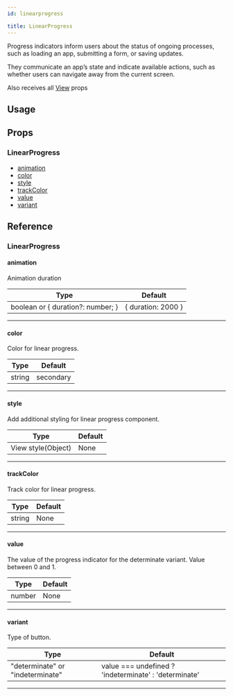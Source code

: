 ```yaml
---
id: linearprogress

title: LinearProgress
---
```






Progress indicators inform users about the status of ongoing processes, such as loading an app, submitting a form, or saving updates.

They communicate an app’s state and indicate available actions, such as whether users can navigate away from the current screen.

Also receives all [View](https://reactnative.dev/docs/view#props) props

## Usage

<Snack />

## Props

### LinearProgress

- [animation](#animation)
- [color](#color)
- [style](#style)
- [trackColor](#trackcolor)
- [value](#value)
- [variant](#variant)

## Reference

### LinearProgress

#### animation

Animation duration

| Type                              | Default            |
| --------------------------------- | ------------------ |
| boolean or { duration?: number; } | { duration: 2000 } |

---

#### color

Color for linear progress.

| Type   | Default   |
| ------ | --------- |
| string | secondary |

---

#### style

Add additional styling for linear progress component.

| Type               | Default |
| ------------------ | ------- |
| View style(Object) | None    |

---

#### trackColor

Track color for linear progress.

| Type   | Default |
| ------ | ------- |
| string | None    |

---

#### value

The value of the progress indicator for the determinate variant. Value between 0 and 1.

| Type   | Default |
| ------ | ------- |
| number | None    |

---

#### variant

Type of button.

| Type                             | Default                                               |
| -------------------------------- | ----------------------------------------------------- |
| "determinate" or "indeterminate" | value === undefined ? 'indeterminate' : 'determinate' |

---
